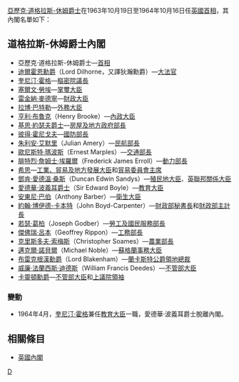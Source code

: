 {{NoteTA
|G1=PoliticiansUK
|G2=People
|T=zh-hant:道格拉斯-休姆內閣; zh-cn:道格拉斯-休姆内阁; zh-hk:何謨內閣;
}}
[[亞歷克·道格拉斯-休姆|亞歷克·道格拉斯-休姆爵士]]在1963年10月19日至1964年10月16日任[[英國首相|英國首相]]，其內閣名單如下：

==道格拉斯-休姆爵士內閣==
*亞歷克·道格拉斯-休姆爵士—[[英國首相|首相]]
*[[雷金納·曼寧漢-布勒，第一代迪爾霍恩子爵|迪爾霍恩勳爵]]（Lord Dilhorne，又譯狄瀚勳爵）—[[英國大法官|大法官]]
*[[奎尼汀·霍格，聖瑪麗洛堡的海爾什男爵|奎尼汀·霍格]]—[[樞密院議長|樞密院議長]]
*[[塞爾文·勞埃|塞爾文·勞埃]]—[[掌璽大臣|掌璽大臣]]
*[[雷金納·麥德寧|雷金納·麥德寧]]—[[財政大臣_(英國)|財政大臣]]
*[[拉博·巴特勒|拉博·巴特勒]]—[[外務及英聯邦事務大臣|外務大臣]]
*[[亨利·布魯克_(政治家)|亨利·布魯克]]（Henry Brooke）—[[內政大臣_(英國)|內政大臣]]
*[[基思·約瑟夫|基思·約瑟夫]][[爵士|爵士]]—[[房屋社區及地方政府事務大臣|房屋及地方政府部長]]
*[[彼得·霍尼戈夫|彼得·霍尼戈夫]]—[[國防部長_(英國)|國防部長]]
*[[朱利安·艾默里|朱利安·艾默里]]（Julian Amery）—[[民航部長|民航部長]]
*[[歐尼斯特·瑪波斯|歐尼斯特·瑪波斯]]（Ernest Marples）—[[交通部長|交通部長]]
*[[腓特烈·詹姆士·埃羅爾|腓特烈·詹姆士·埃羅爾]]（Frederick James Erroll）—[[動力部長|動力部長]]
*[[希思|希思]]—[[工業、貿易及地方發展大臣|工業、貿易及地方發展大臣]]和[[貿易委員會主席|貿易委員會主席]]
*[[鄧肯·愛德溫·桑斯|鄧肯·愛德溫·桑斯]]（Duncan Edwin Sandys）—[[殖民地大臣|殖民地大臣]]、[[英聯邦關係大臣|英聯邦關係大臣]]
*[[愛德華·波義耳|愛德華·波義耳]][[爵士|爵士]]（Sir Edward Boyle）—[[教育大臣|教育大臣]]
*[[安東尼·巴伯|安東尼·巴伯]]（Anthony Barber）—[[衛生大臣_(英國)|衛生大臣]]
*[[約翰·博伊德-卡本特|約翰·博伊德-卡本特]]（John Boyd-Carpenter）—[[財政部秘書長|財政部秘書長]]和[[財政部主計長|財政部主計長]]
*[[若瑟·葛柏|若瑟·葛柏]]（Joseph Godber）—[[勞工及國民服務部長|勞工及國民服務部長]]
*[[傑佛瑞·呂本|傑佛瑞·呂本]]（Geoffrey Rippon）—[[工務部長|工務部長]]
*[[克里斯多夫·索梅斯|克里斯多夫·索梅斯]]（Christopher Soames）—[[農業部長|農業部長]]
*[[邁克爾·諾貝爾|邁克爾·諾貝爾]]（Michael Noble）—[[蘇格蘭事務大臣|蘇格蘭事務大臣]]
*[[約翰·黑爾，第一代布雷克根漢子爵|布雷克根漢勳爵]]（Lord Blakenham）—[[蘭卡斯特公爵領地總裁|蘭卡斯特公爵領地總裁]]
*[[威廉·法蘭西斯·迪德斯|威廉·法蘭西斯·迪德斯]]（William Francis Deedes）—[[不管部大臣|不管部大臣]]
*[[彼得·卡靈頓，第六代卡靈頓男爵|卡靈頓勳爵]]—[[不管部大臣|不管部大臣]]和[[上議院領袖|上議院領袖]]

===變動===
*1964年4月，[[奎尼汀·霍格，聖瑪麗洛堡的海爾什男爵|奎尼汀·霍格]]兼任[[教育大臣|教育大臣]]一職，愛德華·波義耳爵士脫離內閣。

==相關條目==
*[[英國內閣|英國內閣]]

[[Category:英國內閣|D]]